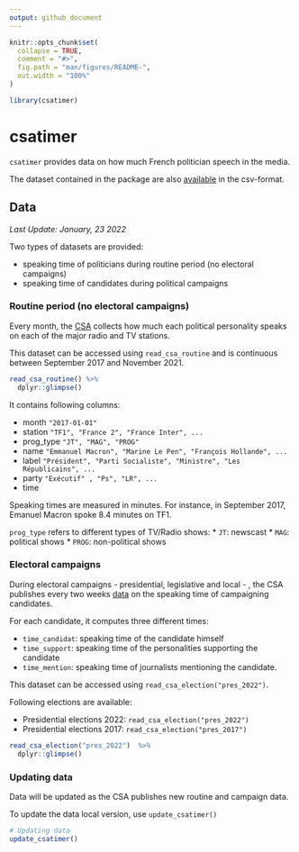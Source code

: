 ```yaml
---
output: github_document
---
```


<!-- README.md is generated from README.Rmd. Please edit that file -->

```r
knitr::opts_chunk$set(
  collapse = TRUE,
  comment = "#>",
  fig.path = "man/figures/README-",
  out.width = "100%"
)

library(csatimer)

```

# csatimer

`csatimer` provides data on how much French politician speech in the media. 

The dataset contained in the package are also [available](https://github.com/benjaminguinaudeau/csatimer/tree/master/inst/csv) in the csv-format.

## Data

*Last Update: January, 23 2022* 

Two types of datasets are provided: 
  
  * speaking time of politicians during routine period (no electoral campaigns)
  * speaking time of candidates during political campaigns
  
### Routine period (no electoral campaigns)

Every month, the [CSA](https://www.csa.fr/csapluralisme/tableau) collects how much each political personality speaks on each of the major radio and TV stations. 

This dataset can be accessed using `read_csa_routine` and is continuous between September 2017 and November 2021. 

```r
read_csa_routine() %>%
  dplyr::glimpse()
```


It contains following columns: 
  
  * month <date> `"2017-01-01"`
  * station <chr> `"TF1", "France 2", "France Inter", ...`
  * prog_type <chr> `"JT", "MAG", "PROG"`
  * name <chr> `"Emmanuel Macron", "Marine Le Pen", "François Hollande", ...`
  * label <chr> `"Président", "Parti Socialiste", "Ministre", "Les Républicains", ...`
  * party <chr> `"Exécutif" , "Ps", "LR", ...`
  * time <dbl> 
  
Speaking times are measured in minutes. For instance, in September 2017, Emanuel Macron spoke 8.4 minutes on TF1.
  
`prog_type` refers to different types of TV/Radio shows: 
  * `JT`: newscast
  * `MAG`: political shows
  * `PROG`: non-political shows
  
### Electoral campaigns

During electoral campaigns - presidential, legislative and local - , the CSA publishes every two weeks [data](https://www.csa.fr/Proteger/Garantie-des-droits-et-libertes/Proteger-le-pluralisme-politique/Pendant-une-election) on the speaking time of campaigning candidates. 

For each candidate, it computes three different times: 

  * `time_candidat`: speaking time of the candidate himself
  * `time_support`: speaking time of the personalities supporting the candidate
  * `time_mention`: speaking time of journalists mentioning the candidate. 

This dataset can be accessed using `read_csa_election("pres_2022")`. 

Following elections are available: 

  * Presidential elections 2022: `read_csa_election("pres_2022")`
  * Presidential elections 2017: `read_csa_election("pres_2017")`

```r
read_csa_election("pres_2022")  %>%
  dplyr::glimpse()
```

### Updating data

Data will be updated as the CSA publishes new routine and campaign data. 

To update the data local version, use `update_csatimer()`

```r
# Updating data
update_csatimer()
```

